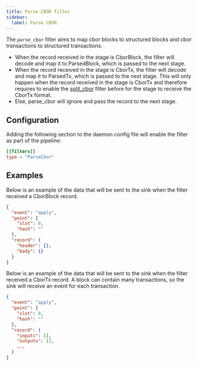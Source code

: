 ```yaml
---
title: Parse CBOR filter
sidebar: 
  label: Parse CBOR
---
```


The `parse_cbor` filter aims to map cbor blocks to structured blocks and cbor transactions to structured transactions.

- When the record received in the stage is CborBlock, the filter will decode and map it to ParsedBlock, which is passed to the next stage.
- When the record received in the stage is CborTx, the filter will decode and map it to ParsedTx, which is passed to the next stage. This will only happen when the record received in the stage is CborTx and therefore requires to enable the [split_cbor](/oura/v2/filters/split_block) filter before for the stage to receive the CborTx format.
- Else, parse_cbor will ignore and pass the record to the next stage.

## Configuration

Adding the following section to the daemon config file will enable the filter as part of the pipeline:

```toml
[[filters]]
type = "ParseCbor"
```

## Examples

Below is an example of the data that will be sent to the sink when the filter received a CborBlock record.

```json
{
  "event": "apply",
  "point": {
    "slot": 0,
    "hash": ""
  },
  "record": {
    "header": {},
    "body": {}
  }
}
```

Below is an example of the data that will be sent to the sink when the filter received a CborTx record. A block can contain many transactions, so the sink will receive an event for each transaction.

```json
{
  "event": "apply",
  "point": {
    "slot": 0,
    "hash": ""
  },
  "record": {
    "inputs": [],
    "outputs": [],
    ...
  }
}
```
